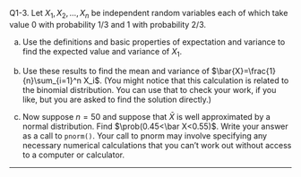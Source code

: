 \if \QLABELS1 Q1-3. \fi
Let $X_1,X_2,\dots,X_n$ be independent random variables each of which take value 0 with probability 1/3 and 1 with probability 2/3.

(a) Use the definitions and basic properties of expectation and variance to find the expected value and variance of $X_1$.

(b) Use these results to find the mean and variance of $\bar{X}=\frac{1}{n}\sum_{i=1}^n X_i$. (You might notice that this calculation is related to the binomial distribution. You can use that to check your work, if you like, but you are asked to find the solution directly.)

(c) Now suppose $n=50$ and suppose that $\bar X$ is well approximated by a normal distribution. Find $\prob(0.45<\bar X<0.55)$. Write your answer as a call to `pnorm()`. Your call to pnorm may involve specifying any necessary numerical calculations that you can't work out without access to a computer or calculator.

--------

